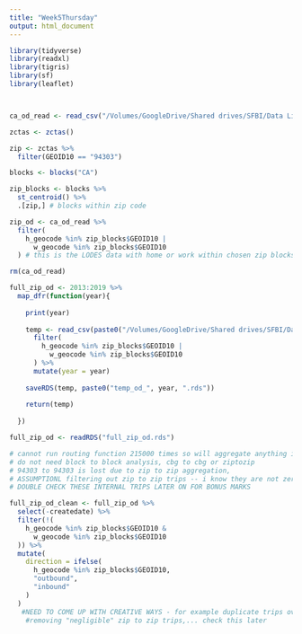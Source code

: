 ```yaml
---
title: "Week5Thursday"
output: html_document
---
```


```r
library(tidyverse)
library(readxl)
library(tigris)
library(sf)
library(leaflet)



ca_od_read <- read_csv("/Volumes/GoogleDrive/Shared drives/SFBI/Data Library/LODES/ca_od_main_JT01_2019.csv.gz")

```

```r
zctas <- zctas()

zip <- zctas %>% 
  filter(GEOID10 == "94303")

blocks <- blocks("CA")

zip_blocks <- blocks %>%
  st_centroid() %>%
  .[zip,] # blocks within zip code
```

```r
zip_od <- ca_od_read %>% 
  filter(
    h_geocode %in% zip_blocks$GEOID10 |
      w_geocode %in% zip_blocks$GEOID10
  ) # this is the LODES data with home or work within chosen zip blocks 

rm(ca_od_read)
```

```r
full_zip_od <- 2013:2019 %>% 
  map_dfr(function(year){
    
    print(year)
    
    temp <- read_csv(paste0("/Volumes/GoogleDrive/Shared drives/SFBI/Data Library/LODES/ca_od_main_JT01_", year, ".csv.gz")) %>% 
      filter(
        h_geocode %in% zip_blocks$GEOID10 |
          w_geocode %in% zip_blocks$GEOID10
      ) %>% 
      mutate(year = year)
    
    saveRDS(temp, paste0("temp_od_", year, ".rds"))
    
    return(temp)
    
  })

full_zip_od <- readRDS("full_zip_od.rds")

# cannot run routing function 215000 times so will aggregate anything in EPA upwards to the entire zipcode
# do not need block to block analysis, cbg to cbg or ziptozip
# 94303 to 94303 is lost due to zip to zip aggregation, 
# ASSUMPTIONL filtering out zip to zip trips -- i know they are not zero. but could just do routing for internal trips later on (number of blocks to number of blocks)
# DOUBLE CHECK THESE INTERNAL TRIPS LATER ON FOR BONUS MARKS
```

```r
full_zip_od_clean <- full_zip_od %>% 
  select(-createdate) %>% 
  filter(!(
    h_geocode %in% zip_blocks$GEOID10 &
      w_geocode %in% zip_blocks$GEOID10
  )) %>% 
  mutate(
    direction = ifelse(
      h_geocode %in% zip_blocks$GEOID10,
      "outbound",
      "inbound"
    )
  )
   #NEED TO COME UP WITH CREATIVE WAYS - for example duplicate trips over diff years, same trip reversed, etc 
    #removing "negligible" zip to zip trips,... check this later
```

